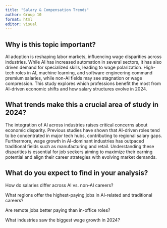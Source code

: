 ```yaml
---
title: "Salary & Compensation Trends"
author: Group 10
format: html
editor: visual
---
```



## Why is this topic important?
AI adoption is reshaping labor markets, influencing wage disparities across industries. While AI has increased automation in several sectors, it has also driven demand for specialized skills, leading to wage polarization. High-tech roles in AI, machine learning, and software engineering command premium salaries, while non-AI fields may see stagnation or wage compression. This study explores which professions benefit the most from AI-driven economic shifts and how salary structures evolve in 2024.

## What trends make this a crucial area of study in 2024?
The integration of AI across industries raises critical concerns about economic disparity. Previous studies have shown that AI-driven roles tend to be concentrated in major tech hubs, contributing to regional salary gaps. Furthermore, wage growth in AI-dominant industries has outpaced traditional fields such as manufacturing and retail. Understanding these disparities is essential for job seekers aiming to maximize their earning potential and align their career strategies with evolving market demands.

## What do you expect to find in your analysis?
How do salaries differ across AI vs. non-AI careers?

What regions offer the highest-paying jobs in AI-related and traditional careers?

Are remote jobs better paying than in-office roles?

What industries saw the biggest wage growth in 2024?